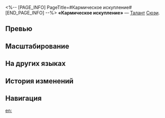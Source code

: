 <%-- [PAGE_INFO]
PageTitle=#Кармическое искупление#
[END_PAGE_INFO] --%>
{{Навык Инфобокс
|Название         = Кармическое искупление
|Изображение      = Навык Кармическое искупление.png
|Персонаж         = Сюэи
|Тип              = Талант
|Тэг              = Отскок
|УронСтойк        = 5
|ЭнергияГен       = 2
|Энергия          = 
|Длительность     = 
|Описание         = Когда Сюэи выполняет атаку, уровни её статуса Карма складываются в зависимости от истощённой стойкости до макс. 8 ур.<br />Когда союзник Сюэи истощает стойкость противника, она получает 1 ур. статуса Карма.<br />Когда статус Карма складывается до макс. уровня, Сюэи расходует все уровни этого статуса и немедленно выполняет {{Доп эффект|бонус-атаку}}, которая наносит случайным противникам квантовый урон, равный {{Цвет|Выделенный|45%—99%}} от силы атаки Сюэи, 3 раза. Эта бонус-атака не добавляет уровней статуса Карма.
|Свойство1        = 
|Масштабирование1 = 
}}
'''«Кармическое искупление»''' — [[Талант]] [[Сюэи]].

==Превью==
{{Превью
|Файл = Кармическое искупление Превью
}}

==Масштабирование==
{{Масштабирование навыка|тип=Талант
|45%;49.5%;54%;58.5%;63%;67.5%;73.13%;78.75%;84.38%;90%;94.5%;99%;103.5%;108%;112.5%
}}

==На других языках==
{{На других языках
|en   = Karmic Perpetuation
|zhs  = 十王圣断，业报恒常
|zht  = 十王聖斷，業報恆常
|ja   = {{Rubi|十王|じゅうおう}}の{{Rubi|聖裁|せいさい}}、{{Rubi|業報|ごうほう}}は{{Rubi|常|つね}}に{{Rubi|在|あ}}り
|ko   = 시왕의 심판, 업보 불변
|es   = Perpetuación kármica
|fr   = Rétribution karmique
|ru   = Кармическое искупление
|th   = Karmic Perpetuation
|vi   = Nghiệp Báo Vĩnh Hằng
|de   = Karmischer Kreislauf
|id   = Karmic Perpetuation
|pt   = Perpetuação Cármica
}}

==История изменений==
{{История изменений|3.5}}

==Навигация==
{{Навык Навбокс|Сюэи}}

[[en:]]